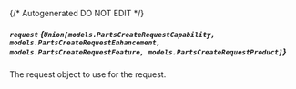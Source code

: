 {/* Autogenerated DO NOT EDIT  */}

##### `request` *{`Union[models.PartsCreateRequestCapability, models.PartsCreateRequestEnhancement, models.PartsCreateRequestFeature, models.PartsCreateRequestProduct]`}*
The request object to use for the request.
<Collapsible openLabel={Labels.showProperties} closeLabel={Labels.hideProperties}>
    <PartsCreateRequest/>
</Collapsible>


